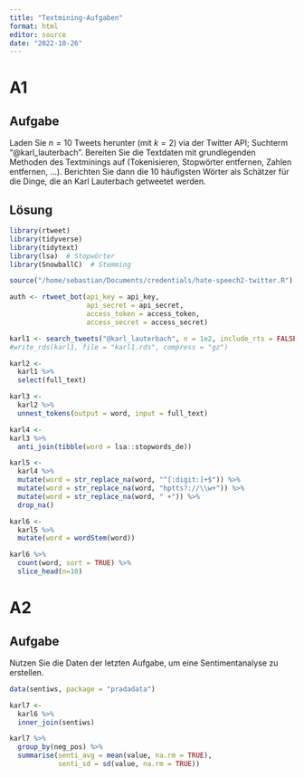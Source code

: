 ```yaml
---
title: "Textmining-Aufgaben"
format: html
editor: source 
date: "2022-10-26"
---
```



# A1

## Aufgabe

Laden Sie $n=10$ Tweets herunter (mit $k=2$) via der Twitter API; Suchterm "@karl_lauterbach".
Bereiten Sie die Textdaten mit grundlegenden Methoden des Textminings auf (Tokenisieren, Stopwörter entfernen, Zahlen entfernen, ...).
Berichten Sie dann die 10 häufigsten Wörter als Schätzer für die Dinge, die an Karl Lauterbach getweetet werden.


## Lösung


```r
library(rtweet)
library(tidyverse)
library(tidytext)
library(lsa)  # Stopwörter
library(SnowballC)  # Stemming
```


```r
source("/home/sebastian/Documents/credentials/hate-speech2-twitter.R")
```

```r
auth <- rtweet_bot(api_key = api_key,
                   api_secret = api_secret,
                   access_token = access_token,
                   access_secret = access_secret)
```




```r
karl1 <- search_tweets("@karl_lauterbach", n = 1e2, include_rts = FALSE)
#write_rds(karl1, file = "karl1.rds", compress = "gz")
```


```r
karl2 <- 
  karl1 %>% 
  select(full_text)
```


```r
karl3 <- 
  karl2 %>% 
  unnest_tokens(output = word, input = full_text)
```


```r
karl4 <- 
karl3 %>% 
  anti_join(tibble(word = lsa::stopwords_de)) 
```


```r
karl5 <- 
  karl4 %>% 
  mutate(word = str_replace_na(word, "^[:digit:]+$")) %>% 
  mutate(word = str_replace_na(word, "hptts?://\\w+")) %>% 
  mutate(word = str_replace_na(word, " +")) %>% 
  drop_na()
```


```r
karl6 <-
  karl5 %>% 
  mutate(word = wordStem(word))
```



```r
karl6 %>% 
  count(word, sort = TRUE) %>% 
  slice_head(n=10)
```


# A2

## Aufgabe

Nutzen Sie die Daten der letzten Aufgabe,
um eine Sentimentanalyse zu erstellen.



```r
data(sentiws, package = "pradadata")
```


```r
karl7 <-
  karl6 %>% 
  inner_join(sentiws)
```


```r
karl7 %>% 
  group_by(neg_pos) %>% 
  summarise(senti_avg = mean(value, na.rm = TRUE),
            senti_sd = sd(value, na.rm = TRUE))
```

